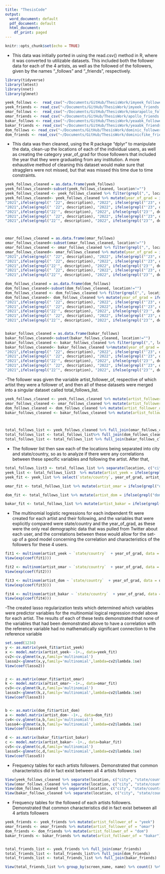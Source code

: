 ```yaml
---
title: "ThesisCode"
output:
  word_document: default
  pdf_document: default
  html_document:
    df_print: paged
---
```


```r
knitr::opts_chunk$set(echo = TRUE)
```




- This data was initially ported in using the read.csv() method in R, where it was converted to utilizable datasets. This included both the follower data for each of the 4
artists, as well as the followed of the followers, given by the names "_follows" and "_friends", respectively. 
```r
library(tidyverse)
library(lmtest)
library(nnet)
library(glmnet)

yeek_follows <-  read_csv("~/Documents/GitHub/ThesisWork/imyeek_followers.csv")
yeek_friends <- read_csv("~/Documents/GitHub/ThesisWork/imyeek_friends.csv")
omar_follows <-  read_csv("~/Documents/GitHub/ThesisWork/omarapollo_followers.csv")
omar_friends <- read_csv("~/Documents/GitHub/ThesisWork/apollo_friends.csv")
bakar_follows <- read_csv("~/Documents/GitHub/ThesisWork/yeaabk_followers.csv")
bakar_friends <- read_csv("~/Documents/GitHub/ThesisWork/yeaabk_friends.csv")
dom_follows <- read_csv("~/Documents/GitHub/ThesisWork/dominic_followers.csv")
dom_friends <- read_csv("~/Documents/GitHub/ThesisWork/dominicfike_friends.csv")

```



- This data was then cleaned, using the R package "dplyr" to manipulate the data, clean-up the locations of each of the individual users, as well as creating the category year_of_grad for those followers that included the year that they were graduating from any institution. A more exhaustive method of cleaning this dataset would make sure that stragglers were not missed, but that was missed this time due to time constraints. 
```r

yeek_follows_cleaned = as.data.frame(yeek_follows)
yeek_follows_cleaned<-subset(yeek_follows_cleaned, location!="")
yeek_follows_cleaned <- yeek_follows_cleaned %>% filter(grepl(",", location))
yeek_follows_cleaned<- yeek_follows_cleaned %>% mutate(year_of_grad = ifelse(grepl("‘18",description),"2018",ifelse(grepl("‘19",description),"2019",ifelse(grepl("‘20",description),"2020",ifelse(grepl("‘21",description), 
"2021",ifelse(grepl(" ‘22", description), "2022", ifelse(grepl("‘23", description),"2023", ifelse(grepl("'18",description),"2018",ifelse(grepl("'19",description),"2019",ifelse(grepl("'20",description),"2020",ifelse(grepl("'21",description), 
"2021",ifelse(grepl(" '22", description), "2022", ifelse(grepl("'23", description),"2023", ifelse(grepl("18'",description),"2018",ifelse(grepl("19'",description),"2019",ifelse(grepl("20'",description),"2020",ifelse(grepl("21'",description),
"2021",ifelse(grepl("22'", description), "2022", ifelse(grepl("23'", description),"2023", ifelse(grepl("’18",description),"2018",ifelse(grepl("’19",description),"2019",ifelse(grepl("’20",description),"2020",ifelse(grepl("’21",description), 
"2021",ifelse(grepl(" ’22", description), "2022", ifelse(grepl("’23", description),"2023",ifelse(grepl("18’",description),"2018",ifelse(grepl("19’",description),"2019",ifelse(grepl("20’",description),"2020",ifelse(grepl("21’",description),
"2021",ifelse(grepl("22’", description), "2022", ifelse(grepl("23’", description),"2023", "other")))))))))))))))))))))))))))))))



omar_follows_cleaned = as.data.frame(omar_follows)
omar_follows_cleaned<-subset(omar_follows_cleaned, location!="")
omar_follows_cleaned <- omar_follows_cleaned %>% filter(grepl(",", location))
omar_follows_cleaned<- omar_follows_cleaned %>% mutate(year_of_grad = ifelse(grepl("‘18",description),"2018",ifelse(grepl("‘19",description),"2019",ifelse(grepl("‘20",description),"2020",ifelse(grepl("‘21",description), 
"2021",ifelse(grepl(" ‘22", description), "2022", ifelse(grepl("‘23", description),"2023", ifelse(grepl("'18",description),"2018",ifelse(grepl("'19",description),"2019",ifelse(grepl("'20",description),"2020",ifelse(grepl("'21",description), 
"2021",ifelse(grepl(" '22", description), "2022", ifelse(grepl("'23", description),"2023", ifelse(grepl("18'",description),"2018",ifelse(grepl("19'",description),"2019",ifelse(grepl("20'",description),"2020",ifelse(grepl("21'",description),
"2021",ifelse(grepl("22'", description), "2022", ifelse(grepl("23'", description),"2023", ifelse(grepl("’18",description),"2018",ifelse(grepl("’19",description),"2019",ifelse(grepl("’20",description),"2020",ifelse(grepl("’21",description), 
"2021",ifelse(grepl(" ’22", description), "2022", ifelse(grepl("’23", description),"2023",ifelse(grepl("18’",description),"2018",ifelse(grepl("19’",description),"2019",ifelse(grepl("20’",description),"2020",ifelse(grepl("21’",description),
"2021",ifelse(grepl("22’", description), "2022", ifelse(grepl("23’", description),"2023", "other")))))))))))))))))))))))))))))))

dom_follows_cleaned = as.data.frame(dom_follows)
dom_follows_cleaned<-subset(dom_follows_cleaned, location!="")
dom_follows_cleaned <- dom_follows_cleaned %>% filter(grepl(",", location))
dom_follows_cleaned<- dom_follows_cleaned %>% mutate(year_of_grad = ifelse(grepl("‘18",description),"2018",ifelse(grepl("‘19",description),"2019",ifelse(grepl("‘20",description),"2020",ifelse(grepl("‘21",description), 
"2021",ifelse(grepl(" ‘22", description), "2022", ifelse(grepl("‘23", description),"2023", ifelse(grepl("'18",description),"2018",ifelse(grepl("'19",description),"2019",ifelse(grepl("'20",description),"2020",ifelse(grepl("'21",description), 
"2021",ifelse(grepl(" '22", description), "2022", ifelse(grepl("'23", description),"2023", ifelse(grepl("18'",description),"2018",ifelse(grepl("19'",description),"2019",ifelse(grepl("20'",description),"2020",ifelse(grepl("21'",description),
"2021",ifelse(grepl("22'", description), "2022", ifelse(grepl("23'", description),"2023", ifelse(grepl("’18",description),"2018",ifelse(grepl("’19",description),"2019",ifelse(grepl("’20",description),"2020",ifelse(grepl("’21",description), 
"2021",ifelse(grepl(" ’22", description), "2022", ifelse(grepl("’23", description),"2023",ifelse(grepl("18’",description),"2018",ifelse(grepl("19’",description),"2019",ifelse(grepl("20’",description),"2020",ifelse(grepl("21’",description),
"2021",ifelse(grepl("22’", description), "2022", ifelse(grepl("23’", description),"2023", "other")))))))))))))))))))))))))))))))


bakar_follows_cleaned = as.data.frame(bakar_follows)
bakar_follows_cleaned<-subset(bakar_follows_cleaned, location!="")
bakar_follows_cleaned <- bakar_follows_cleaned %>% filter(grepl(",", location))
bakar_follows_cleaned<- bakar_follows_cleaned %>%mutate(year_of_grad = ifelse(grepl("‘18",description),"2018",ifelse(grepl("‘19",description),"2019",ifelse(grepl("‘20",description),"2020",ifelse(grepl("‘21",description), 
"2021",ifelse(grepl(" ‘22", description), "2022", ifelse(grepl("‘23", description),"2023", ifelse(grepl("'18",description),"2018",ifelse(grepl("'19",description),"2019",ifelse(grepl("'20",description),"2020",ifelse(grepl("'21",description), 
"2021",ifelse(grepl(" '22", description), "2022", ifelse(grepl("'23", description),"2023", ifelse(grepl("18'",description),"2018",ifelse(grepl("19'",description),"2019",ifelse(grepl("20'",description),"2020",ifelse(grepl("21'",description),
"2021",ifelse(grepl("22'", description), "2022", ifelse(grepl("23'", description),"2023", ifelse(grepl("’18",description),"2018",ifelse(grepl("’19",description),"2019",ifelse(grepl("’20",description),"2020",ifelse(grepl("’21",description), 
"2021",ifelse(grepl(" ’22", description), "2022", ifelse(grepl("’23", description),"2023",ifelse(grepl("18’",description),"2018",ifelse(grepl("19’",description),"2019",ifelse(grepl("20’",description),"2020",ifelse(grepl("21’",description),
"2021",ifelse(grepl("22’", description), "2022", ifelse(grepl("23’", description),"2023", "other")))))))))))))))))))))))))))))))
```



-The follower was given the variable artist_follower_of, respective of which artist they were a follower of, and then all of these datasets were merged into a singular dataset called total_follows_list.
```r

yeek_follows_cleaned <- yeek_follows_cleaned %>% mutate(artist_follower_of = "yeek")
omar_follows_cleaned <- omar_follows_cleaned %>% mutate(artist_follower_of = "omar")
dom_follows_cleaned <- dom_follows_cleaned %>% mutate(artist_follower_of = "dom")
bakar_follows_cleaned <- bakar_follows_cleaned %>% mutate(artist_follower_of = "bakar")



total_follows_list <- yeek_follows_cleaned %>% full_join(omar_follows_cleaned)
total_follows_list <- total_follows_list%>% full_join(dom_follows_cleaned)
total_follows_list <- total_follows_list %>% full_join(bakar_follows_cleaned)

```


- The follower list then saw each of the locations being separated into city and state/country, so as to analyze if there were any correlations between these specific variables and following the artist. After that, 
```r

total_follows_list3 <- total_follows_list %>% separate(location, c("city", "state/country"), ",") %>% select(`state/country`, city,year_of_grad, artist_follower_of)
yeek_list <- total_follows_list3  %>% mutate(artist_yeek = ifelse(grepl("yeek", artist_follower_of), "0","1"))
yeek_fit <- yeek_list %>% select(`state/country`, year_of_grad, artist_follower_of, artist_yeek) %>% group_by(artist_follower_of) %>% sample_n(851)

omar_fit <- total_follows_list %>% mutate(artist_omar = ifelse(grepl("omar", artist_follower_of), "0","1")) %>% select(location, year_of_grad, artist_follower_of, artist_omar)%>% separate(location, c("city", "state/country"), ",") %>% select(`state/country`, year_of_grad, artist_follower_of, artist_omar) %>% group_by(artist_follower_of) %>% sample_n(851)

dom_fit <- total_follows_list %>% mutate(artist_dom = ifelse(grepl("dom", artist_follower_of), "0","1")) %>% select(location, year_of_grad, artist_follower_of, artist_dom)%>% separate(location, c("city", "state/country"), ",") %>% select(`state/country`, year_of_grad, artist_follower_of, artist_dom) %>% group_by(artist_follower_of) %>% sample_n(851)

bakar_fit <- total_follows_list %>% mutate(artist_bakar = ifelse(grepl("bakar", artist_follower_of), "0","1")) %>% select(location, year_of_grad, artist_follower_of, artist_bakar)%>% separate(location, c("city", "state/country"), ",") %>% select(`state/country`, year_of_grad, artist_follower_of, artist_bakar) %>% group_by(artist_follower_of) %>% sample_n(851)


```




- The multinomial logistic regressions for each indpendent fit were created for each artist and their following, and the variables that were explicitly compared were state/country and the year_of_grad, as these were the only real demographic data that was pulled from Twitter about each user, and the correlations between these would allow for the set-up of a good model concerning the correlation and characteristics of the followers for these 4 users. 
```r

fit1 <- multinom(artist_yeek ~ `state/country`  + year_of_grad, data = yeek_fit)
View(exp(coef(fit1)))

fit2 <- multinom(artist_omar ~ `state/country`  + year_of_grad, data = omar_fit)
View(exp(coef(fit2)))

fit3 <- multinom(artist_dom ~ `state/country`  + year_of_grad, data = dom_fit)
View(exp(coef(fit3)))

fit4 <- multinom(artist_bakar ~ `state/country`  + year_of_grad, data = bakar_fit)
View(exp(coef(fit4)))


```

-The created lasso regularization tests which determined which variables were predictor variables for the multinomial logical regression model above for each artist. The results of each of these tests demonstrated that none of the variables that had been demonstrated above to have a correlation with the reference variable had no mathematically significant connection to the reference variable
```r


set.seed(1234)
y <- as.matrix(yeek_fit$artist_yeek)
x <- model.matrix(artist_yeek~ -1+., data=yeek_fit) 
cv2<-cv.glmnet(x,y,family='multinomial') 
lasso2<-glmnet(x,y,family='multinomial',lambda=cv2$lambda.1se) 
View(coef(lasso2))


z <- as.matrix(omar_fit$artist_omar)
k <- model.matrix(artist_omar~ -1+., data=omar_fit) 
cv3<-cv.glmnet(k,z,family='multinomial') 
lasso3<-glmnet(k,z,family='multinomial',lambda=cv2$lambda.1se) 
View(coef(lasso3))


b <- as.matrix(dom_fit$artist_dom)
a <- model.matrix(artist_dom~ -1+., data=dom_fit) 
cv4<-cv.glmnet(a,b,family='multinomial') 
lasso4<-glmnet(a,b,family='multinomial',lambda=cv2$lambda.1se) 
View(coef(lasso4))

d <- as.matrix(bakar_fit$artist_bakar)
c <- model.matrix(artist_bakar~ -1+., data=bakar_fit) 
cv5<-cv.glmnet(c,d,family='multinomial') 
lasso5<-glmnet(c,d,family='multinomial',lambda=cv2$lambda.1se) 
View(coef(lasso5))
```



- Frequency tables for each artists followers. Demonstrated that common characteristics did in fact exist between all 4 artists followers
```r
View(yeek_follows_cleaned %>% separate(location, c("city", "state/country"), ",") %>% group_by(`state/country`,city) %>% count() %>% filter( n>2))
View(omar_follows_cleaned %>% separate(location, c("city", "state/country"), ",") %>% group_by(`state/country`,city) %>% count() %>% filter( n>2))
View(dom_follows_cleaned %>% separate(location, c("city", "state/country"), ",") %>% group_by(`state/country`,city) %>% count() %>% filter( n>2))
View(bakar_follows_cleaned %>% separate(location, c("city", "state/country"), ",") %>% group_by(`state/country`,city) %>% count() %>% filter( n>2))

```

- Frequency tables for the followed of each artists followers. Demonstrated that common characteristics did in fact exist between all 4 artists followers
```r
yeek_friends <- yeek_friends %>% mutate(artist_follower_of = "yeek")
omar_friends <- omar_friends %>% mutate(artist_follower_of = "omar")
dom_friends <- dom_friends %>% mutate(artist_follower_of = "dom")
bakar_friends <- bakar_friends %>% mutate(artist_follower_of = "bakar")


total_friends_list <- yeek_friends %>% full_join(omar_friends)
total_friends_list <- total_friends_list%>% full_join(dom_friends)
total_friends_list <- total_friends_list %>% full_join(bakar_friends)

View(total_friends_list %>% group_by(screen_name, name) %>% count() %>% filter( n>2))
```


